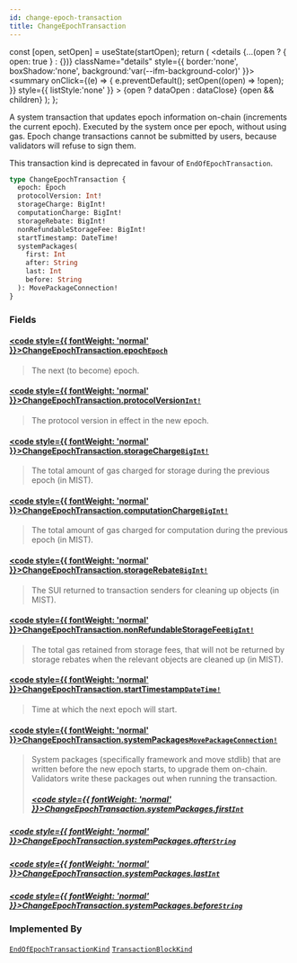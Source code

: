 ```yaml
---
id: change-epoch-transaction
title: ChangeEpochTransaction
---
```









  const [open, setOpen] = useState(startOpen);
  return (
    <details {...(open ? { open: true } : {})} className="details" style={{ border:'none', boxShadow:'none', background:'var(--ifm-background-color)' }}>
      <summary
        onClick={(e) => {
          e.preventDefault();
          setOpen((open) => !open);
        }}
        style={{ listStyle:'none' }}
      >
      {open ? dataOpen : dataClose}
      </summary>
      {open && children}
    </details>
  );
};








A system transaction that updates epoch information on-chain (increments the current epoch).
Executed by the system once per epoch, without using gas. Epoch change transactions cannot be
submitted by users, because validators will refuse to sign them.

This transaction kind is deprecated in favour of `EndOfEpochTransaction`.


```graphql
type ChangeEpochTransaction {
  epoch: Epoch
  protocolVersion: Int!
  storageCharge: BigInt!
  computationCharge: BigInt!
  storageRebate: BigInt!
  nonRefundableStorageFee: BigInt!
  startTimestamp: DateTime!
  systemPackages(
    first: Int
    after: String
    last: Int
    before: String
  ): MovePackageConnection!
}
```




### Fields

#### [<code style={{ fontWeight: 'normal' }}>ChangeEpochTransaction.<b>epoch</b></code>](#)<Bullet />[`Epoch`](/references/sui-api/sui-graphql/reference/objects/epoch) <Badge class="badge badge--secondary" text="object"/> 
> 
> 
> The next (to become) epoch.
> 

#### [<code style={{ fontWeight: 'normal' }}>ChangeEpochTransaction.<b>protocolVersion</b></code>](#)<Bullet />[`Int!`](/references/sui-api/sui-graphql/reference/scalars/int) <Badge class="badge badge--secondary" text="non-null"/> <Badge class="badge badge--secondary" text="scalar"/> 
> 
> 
> The protocol version in effect in the new epoch.
> 

#### [<code style={{ fontWeight: 'normal' }}>ChangeEpochTransaction.<b>storageCharge</b></code>](#)<Bullet />[`BigInt!`](/references/sui-api/sui-graphql/reference/scalars/big-int) <Badge class="badge badge--secondary" text="non-null"/> <Badge class="badge badge--secondary" text="scalar"/> 
> 
> 
> The total amount of gas charged for storage during the previous epoch (in MIST).
> 

#### [<code style={{ fontWeight: 'normal' }}>ChangeEpochTransaction.<b>computationCharge</b></code>](#)<Bullet />[`BigInt!`](/references/sui-api/sui-graphql/reference/scalars/big-int) <Badge class="badge badge--secondary" text="non-null"/> <Badge class="badge badge--secondary" text="scalar"/> 
> 
> 
> The total amount of gas charged for computation during the previous epoch (in MIST).
> 

#### [<code style={{ fontWeight: 'normal' }}>ChangeEpochTransaction.<b>storageRebate</b></code>](#)<Bullet />[`BigInt!`](/references/sui-api/sui-graphql/reference/scalars/big-int) <Badge class="badge badge--secondary" text="non-null"/> <Badge class="badge badge--secondary" text="scalar"/> 
> 
> 
> The SUI returned to transaction senders for cleaning up objects (in MIST).
> 

#### [<code style={{ fontWeight: 'normal' }}>ChangeEpochTransaction.<b>nonRefundableStorageFee</b></code>](#)<Bullet />[`BigInt!`](/references/sui-api/sui-graphql/reference/scalars/big-int) <Badge class="badge badge--secondary" text="non-null"/> <Badge class="badge badge--secondary" text="scalar"/> 
> 
> 
> The total gas retained from storage fees, that will not be returned by storage rebates when
> the relevant objects are cleaned up (in MIST).
> 

#### [<code style={{ fontWeight: 'normal' }}>ChangeEpochTransaction.<b>startTimestamp</b></code>](#)<Bullet />[`DateTime!`](/references/sui-api/sui-graphql/reference/scalars/date-time) <Badge class="badge badge--secondary" text="non-null"/> <Badge class="badge badge--secondary" text="scalar"/> 
> 
> 
> Time at which the next epoch will start.
> 

#### [<code style={{ fontWeight: 'normal' }}>ChangeEpochTransaction.<b>systemPackages</b></code>](#)<Bullet />[`MovePackageConnection!`](/references/sui-api/sui-graphql/reference/objects/move-package-connection) <Badge class="badge badge--secondary" text="non-null"/> <Badge class="badge badge--secondary" text="object"/> 
> 
> 
> System packages (specifically framework and move stdlib) that are written before the new
> epoch starts, to upgrade them on-chain. Validators write these packages out when running the
> transaction.
> ##### [<code style={{ fontWeight: 'normal' }}>ChangeEpochTransaction.systemPackages.<b>first</b></code>](#)<Bullet />[`Int`](/references/sui-api/sui-graphql/reference/scalars/int) <Badge class="badge badge--secondary" text="scalar"/> 
> 
> 
> 
> 

##### [<code style={{ fontWeight: 'normal' }}>ChangeEpochTransaction.systemPackages.<b>after</b></code>](#)<Bullet />[`String`](/references/sui-api/sui-graphql/reference/scalars/string) <Badge class="badge badge--secondary" text="scalar"/> 
> 
> 
> 
> 

##### [<code style={{ fontWeight: 'normal' }}>ChangeEpochTransaction.systemPackages.<b>last</b></code>](#)<Bullet />[`Int`](/references/sui-api/sui-graphql/reference/scalars/int) <Badge class="badge badge--secondary" text="scalar"/> 
> 
> 
> 
> 

##### [<code style={{ fontWeight: 'normal' }}>ChangeEpochTransaction.systemPackages.<b>before</b></code>](#)<Bullet />[`String`](/references/sui-api/sui-graphql/reference/scalars/string) <Badge class="badge badge--secondary" text="scalar"/> 
> 
> 
> 
> 



### Implemented By

[`EndOfEpochTransactionKind`](/references/sui-api/sui-graphql/reference/unions/end-of-epoch-transaction-kind)  <Badge class="badge badge--secondary" text="union"/><Bullet />[`TransactionBlockKind`](/references/sui-api/sui-graphql/reference/unions/transaction-block-kind)  <Badge class="badge badge--secondary" text="union"/>

